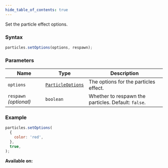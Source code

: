 ```yaml
---
hide_table_of_contents: true
---
```



Set the particle effect options.

### Syntax

```js
particles.setOptions(options, respawn);
```

### Parameters

| Name                   | Type                                            | Description                                         |
| ---------------------- | ----------------------------------------------- | --------------------------------------------------- |
| `options`              | [`ParticleOptions`](/sdk/types/ParticleOptions) | The options for the particles effect.               |
| `respawn` _(optional)_ | `boolean`                                       | Whether to respawn the particles. Default: `false`. |

### Example

```js
particles.setOptions(
  {
    color: 'red',
  },
  true,
);
```

**Available on:** <ClientTag />
